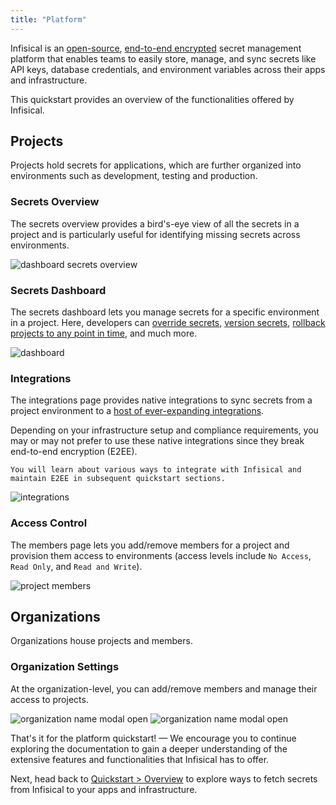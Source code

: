 ```yaml
---
title: "Platform"
---
```


Infisical is an [open-source](https://opensource.com/resources/what-open-source), [end-to-end encrypted](https://en.wikipedia.org/wiki/End-to-end_encryption) secret management platform that enables teams to easily store, manage, and sync secrets like API keys, database credentials, and environment variables across their apps and infrastructure.

This quickstart provides an overview of the functionalities offered by Infisical.

## Projects

Projects hold secrets for applications, which are further organized into environments such as development, testing and production.

### Secrets Overview

The secrets overview provides a bird's-eye view of all the secrets in a project and is particularly useful for identifying missing secrets across environments.

![dashboard secrets overview](../../images/dashboard-secrets-overview.png)

### Secrets Dashboard

The secrets dashboard lets you manage secrets for a specific environment in a project. 
Here, developers can [override secrets](/getting-started/dashboard/project#personal-overrides), [version secrets](/getting-started/dashboard/secret-versioning), [rollback projects to any point in time](/getting-started/dashboard/pit-recovery), and much more.

![dashboard](../../images/dashboard.png)

### Integrations

The integrations page provides native integrations to sync secrets from a project environment to a [host of ever-expanding integrations](/integrations/overview).

<Tip>
    Depending on your infrastructure setup and compliance requirements, you may or may not prefer to use these native integrations since they break end-to-end encryption (E2EE).
    
    You will learn about various ways to integrate with Infisical and maintain E2EE in subsequent quickstart sections.
</Tip>

![integrations](../../images/integrations.png)

### Access Control

The members page lets you add/remove members for a project and provision them access to environments (access levels include `No Access`, `Read Only`, and `Read and Write`).

![project members](../../images/project-members.png)

## Organizations

Organizations house projects and members.

### Organization Settings

At the organization-level, you can add/remove members and manage their access to projects.

![organization name modal open](../../images/dashboard-name-modal-organization.png)
![organization name modal open](../../images/organization.png)

That's it for the platform quickstart! — We encourage you to continue exploring the documentation to gain a deeper understanding of the extensive features and functionalities that Infisical has to offer.

Next, head back to [Quickstart > Overview](/getting-started/quickstarts/overview) to explore ways to fetch secrets from Infisical to your apps and infrastructure.